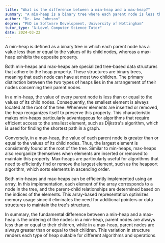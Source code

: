 ```yaml
---
title: "What is the difference between a min-heap and a max-heap?"
summary: "A min-heap is a binary tree where each parent node is less than or equal to its child nodes, while a max-heap is the opposite."
author: "Dr. Ava Johnson"
degree: "PhD in Software Development, University of Nottingham"
tutor_type: "A-Level Computer Science Tutor"
date: 2024-03-22
---
```


A min-heap is defined as a binary tree in which each parent node has a value less than or equal to the values of its child nodes, whereas a max-heap exhibits the opposite property.

Both min-heaps and max-heaps are specialized tree-based data structures that adhere to the heap property. These structures are binary trees, meaning that each node can have at most two children. The primary distinction between the two types of heaps lies in the arrangement of their nodes concerning their parent nodes.

In a min-heap, the value of every parent node is less than or equal to the values of its child nodes. Consequently, the smallest element is always located at the root of the tree. Whenever elements are inserted or removed, the heap reorganizes itself to preserve this property. This characteristic makes min-heaps particularly advantageous for algorithms that require efficient access to the smallest element, such as Dijkstra's algorithm, which is used for finding the shortest path in a graph.

Conversely, in a max-heap, the value of each parent node is greater than or equal to the values of its child nodes. Thus, the largest element is consistently found at the root of the tree. Similar to min-heaps, max-heaps also reorganize themselves when elements are inserted or removed to maintain this property. Max-heaps are particularly useful for algorithms that need to efficiently find or remove the largest element, such as the heapsort algorithm, which sorts elements in ascending order.

Both min-heaps and max-heaps can be efficiently implemented using an array. In this implementation, each element of the array corresponds to a node in the tree, and the parent-child relationships are determined based on the indices of the elements. This array-based representation optimizes memory usage since it eliminates the need for additional pointers or data structures to maintain the tree's structure.

In summary, the fundamental difference between a min-heap and a max-heap is the ordering of the nodes: in a min-heap, parent nodes are always less than or equal to their children, while in a max-heap, parent nodes are always greater than or equal to their children. This variation in structure renders each type of heap suitable for different algorithms and operations.
    